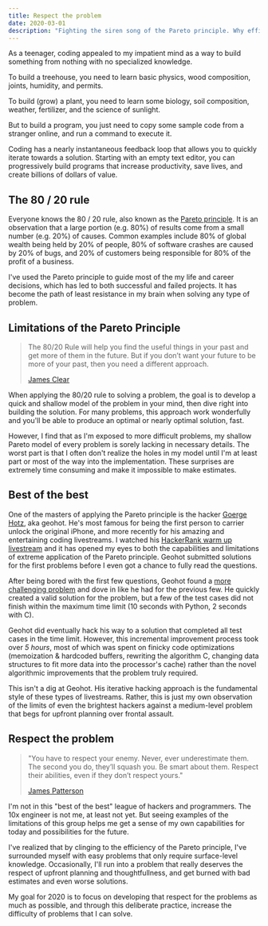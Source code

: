 ```yaml
---
title: Respect the problem
date: 2020-03-01
description: "Fighting the siren song of the Pareto principle. Why efficient does not always mean effective"
---
```


As a teenager, coding appealed to my impatient mind as a way to build something from nothing with no specialized knowledge.

To build a treehouse, you need to learn basic physics, wood composition, joints, humidity, and permits.

To build (grow) a plant, you need to learn some biology, soil composition, weather, fertilizer, and the science of sunlight.

But to build a program, you just need to copy some sample code from a stranger online, and run a command to execute it.

Coding has a nearly instantaneous feedback loop that allows you to quickly iterate towards a solution. Starting with an empty text editor, you can progressively build programs that increase productivity, save lives, and create billions of dollars of value.


## The 80 / 20 rule

Everyone knows the 80 / 20 rule, also known as the [Pareto principle](https://en.wikipedia.org/wiki/Pareto_principle). It is an observation that a large portion (e.g. 80%) of results come from a small number (e.g. 20%) of causes. Common examples include 80% of global wealth being held by 20% of people, 80% of software crashes are caused by 20% of bugs, and 20% of customers being responsible for 80% of the profit of a business.

I've used the Pareto principle to guide most of the my life and career decisions, which has led to both successful and failed projects. It has become the path of least resistance in my brain when solving any type of problem.

## Limitations of the Pareto Principle

> The 80/20 Rule will help you find the useful things in your past and get more of them in the future. But if you don’t want your future to be more of your past, then you need a different approach.
>
> [James Clear](https://jamesclear.com/the-downside-of-being-effective)


When applying the 80/20 rule to solving a problem, the goal is to develop a quick and shallow model of the problem in your mind, then dive right into building the solution. For many problems, this approach work wonderfully and you'll be able to produce an optimal or nearly optimal solution, fast.

However, I find that as I'm exposed to more difficult problems, my shallow Pareto model of every problem is sorely lacking in necessary details. The worst part is that I often don't realize the holes in my model until I'm at least part or most of the way into the implementation. These surprises are extremely time consuming and make it impossible to make estimates.


## Best of the best

One of the masters of applying the Pareto principle is the hacker [Goerge Hotz](https://en.wikipedia.org/wiki/George_Hotz), aka geohot. He's most famous for being the first person to carrier unlock the original iPhone, and more recently for his amazing and entertaining coding livestreams. I watched his [HackerRank warm up livestream](https://www.youtube.com/watch?v=Q8nhQSp__3s) and it has opened my eyes to both the capabilities and limitations of extreme application of the Pareto principle. Geohot submitted solutions for the first problems before I even got a chance to fully read the questions.

After being bored with the first few questions, Geohot found a [more challenging problem](https://www.youtube.com/watch?v=Q8nhQSp__3s#t=27m30s) and dove in like he had for the previous few. He quickly created a valid solution for the problem, but a few of the test cases did not finish within the maximum time limit (10 seconds with Python, 2 seconds with C).

Geohot did eventually hack his way to a solution that completed all test cases in the time limit. However, this incremental improvement process took over *5 hours*, most of which was spent on finicky code optimizations (memoization & hardcoded buffers, rewriting the algorithm C, changing data structures to fit more data into the processor's cache) rather than the novel algorithmic improvements that the problem truly required.

This isn't a dig at Geohot. His iterative hacking approach is the fundamental style of these types of livestreams. Rather, this is just my own observation of the limits of even the brightest hackers against a medium-level problem that begs for upfront planning over frontal assault.


## Respect the problem

> "You have to respect your enemy. Never, ever underestimate them. The second you do, they’ll squash you. Be smart about them. Respect their abilities, even if they don’t respect yours."
>
> [James Patterson](https://www.goodreads.com/work/quotes/880271-school-s-out-forever?page=3)

I'm not in this "best of the best" league of hackers and programmers. The 10x engineer is not me, at least not yet. But seeing examples of the limitations of this group helps me get a sense of my own capabilities for today and possibilities for the future.

I've realized that by clinging to the efficiency of the Pareto principle, I've surrounded myself with easy problems that only require surface-level knowledge. Occasionally, I'll run into a problem that really deserves the respect of upfront planning and thoughtfullness, and get burned with bad estimates and even worse solutions.

My goal for 2020 is to focus on developing that respect for the problems as much as possible, and through this deliberate practice, increase the difficulty of problems that I can solve.
